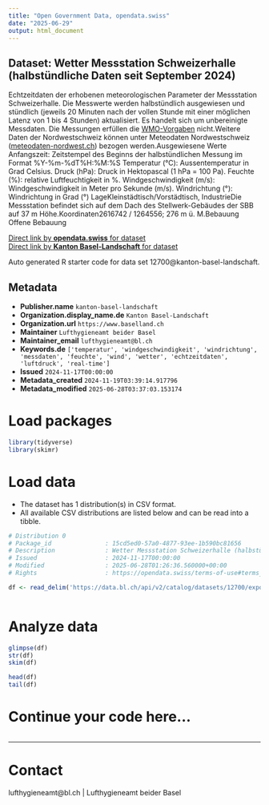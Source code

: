 ```yaml
---
title: "Open Government Data, opendata.swiss"
date: "2025-06-29"
output: html_document
---
```


## Dataset: Wetter Messstation Schweizerhalle (halbstündliche Daten seit September 2024)

Echtzeitdaten
der erhobenen meteorologischen Parameter der Messstation Schweizerhalle. Die
Messwerte werden halbstündlich ausgewiesen und stündlich (jeweils 20 Minuten
nach der vollen Stunde mit einer möglichen Latenz von 1 bis 4 Stunden)
aktualisiert. Es handelt sich um unbereinigte Messdaten. Die Messungen erfüllen die [WMO-Vorgaben](https://www.meteoschweiz.admin.ch/wetter/messsysteme/bodenstationen/automatisches-messnetz/zertifizierung-von-messstationen.html) nicht.Weitere Daten der Nordwestschweiz können unter Meteodaten Nordwestschweiz ([meteodaten-nordwest.ch](https://meteodaten-nordwest.ch/)) bezogen werden.Ausgewiesene
Werte
Anfangszeit:
     Zeitstempel des Beginns der halbstündlichen Messung im Format
     %Y-%m-%dT%H:%M:%S
Temperatur
     (°C): Aussentemperatur in Grad Celsius.
Druck
     (hPa): Druck in Hektopascal (1 hPa = 100 Pa).
Feuchte
     (%): relative Luftfeuchtigkeit in %.
Windgeschwindigkeit
     (m/s): Windgeschwindigkeit in Meter pro Sekunde (m/s).
Windrichtung
     (°): Windrichtung in Grad (°)
LageKleinstädtisch/Vorstädtisch,
IndustrieDie Messstation befindet sich auf dem Dach des Stellwerk-Gebäudes der SBB auf 37 m Höhe.Koordinaten2616742 /
1264556; 276 m ü. M.Bebauung
Offene Bebauung

[Direct link by **opendata.swiss** for dataset](https://opendata.swiss/de/dataset/wetter-messstation-schweizerhalle-halbstundliche-daten-seit-september-2024)<br>
[Direct link by **Kanton Basel-Landschaft** for dataset](https://data.bl.ch/explore/dataset/12700/)

Auto generated R starter code for data set 12700@kanton-basel-landschaft.

## Metadata

- **Publisher.name** `kanton-basel-landschaft`
- **Organization.display_name.de** `Kanton Basel-Landschaft`
- **Organization.url** `https://www.baselland.ch`
- **Maintainer** `Lufthygieneamt beider Basel`
- **Maintainer_email** `lufthygieneamt@bl.ch`
- **Keywords.de** `['temperatur', 'windgeschwindigkeit', 'windrichtung', 'messdaten', 'feuchte', 'wind', 'wetter', 'echtzeitdaten', 'luftdruck', 'real-time']`
- **Issued** `2024-11-17T00:00:00`
- **Metadata_created** `2024-11-19T03:39:14.917796`
- **Metadata_modified** `2025-06-28T03:37:03.153174`


# Load packages

```r

library(tidyverse)
library(skimr)

```

# Load data

-   The dataset has 1 distribution(s) in CSV format.
-   All available CSV distributions are listed below and can be read into a tibble.

```r

# Distribution 0
# Package_id               : 15cd5ed0-57a0-4877-93ee-1b590bc81656
# Description              : Wetter Messstation Schweizerhalle (halbstündliche Daten seit September 2024) (csv)
# Issued                   : 2024-11-17T00:00:00
# Modified                 : 2025-06-28T01:26:36.560000+00:00
# Rights                   : https://opendata.swiss/terms-of-use#terms_by

df <- read_delim('https://data.bl.ch/api/v2/catalog/datasets/12700/exports/csv?use_labels=true')



```

# Analyze data

```r

glimpse(df)
str(df)
skim(df)

head(df)
tail(df)

```

# Continue your code here...

```r

```

------------------------------------------------------------------------

# Contact

lufthygieneamt@bl.ch | Lufthygieneamt beider Basel
